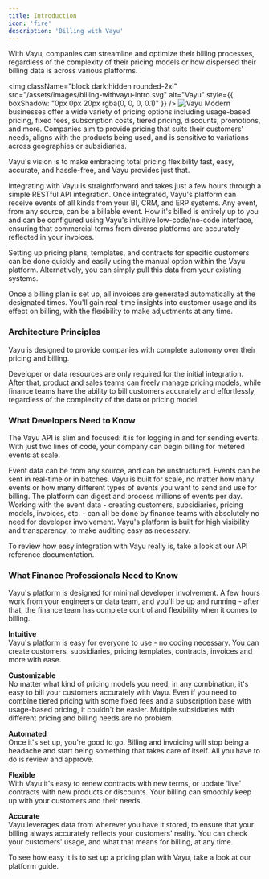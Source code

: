 ```yaml
---
title: Introduction
icon: 'fire'
description: 'Billing with Vayu'
---
```


With Vayu, companies can streamline and optimize their billing processes, regardless of the complexity of their pricing models or how dispersed their billing data is across various platforms.

<img
  className="block dark:hidden rounded-2xl"
  src="/assets/images/billing-withvayu-intro.svg"
  alt="Vayu"
  style={{ boxShadow: "0px 0px 20px rgba(0, 0, 0, 0.1)" }}
/>
<img
  className="hidden dark:block rounded-2xl"
  src="/assets/images/billing-withvayu-intro.svg"
  alt="Vayu"
/>
Modern businesses offer a wide variety of pricing options including usage-based pricing, fixed fees, subscription costs, tiered pricing, discounts, promotions, and more. Companies aim to provide pricing that suits their customers' needs, aligns with the products being used, and is sensitive to variations across geographies or subsidiaries.

Vayu's vision is to make embracing total pricing flexibility fast, easy, accurate, and hassle-free, and Vayu provides just that.

Integrating with Vayu is straightforward and takes just a few hours through a simple RESTful API integration. Once integrated, Vayu's platform can receive events of all kinds from your BI, CRM, and ERP systems. Any event, from any source, can be a billable event. How it's billed is entirely up to you and can be configured using Vayu's intuitive low-code/no-code interface, ensuring that commercial terms from diverse platforms are accurately reflected in your invoices.

Setting up pricing plans, templates, and contracts for specific customers can be done quickly and easily using the manual option within the Vayu platform. Alternatively, you can simply pull this data from your existing systems.

Once a billing plan is set up, all invoices are generated automatically at the designated times. You'll gain real-time insights into customer usage and its effect on billing, with the flexibility to make adjustments at any time.

### Architecture Principles
Vayu is designed to provide companies with complete autonomy over their pricing and billing.

Developer or data resources are only required for the initial integration. After that, product and sales teams can freely manage pricing models, while finance teams have the ability to bill customers accurately and effortlessly, regardless of the complexity of the data or pricing model.

### What Developers Need to Know
The Vayu API is slim and focused: it is for logging in and for sending events. With just two lines of code, your company can begin billing for metered events at scale.

<Steps>
  <Step title="Events Metering Flexibility.">
   Event data can be from any source, and can be unstructured. Events can be sent in real-time or in batches.
  </Step>
  <Step title="Scale">
    Vayu is built for scale, no matter how many events or how many different types of events you want to send and use for billing. The platform can digest and process millions of events per day.
  </Step>
  <Step title="No-code / low-code">
    Working with the event data - creating customers, subsidiaries, pricing models, invoices, etc. - can all be done by finance teams with absolutely no need for developer involvement.
  </Step>
  <Step title="Auditable">
  Vayu's platform is built for high visibility and transparency, to make auditing easy as necessary.
  </Step>
</Steps>

To review how easy integration with Vayu really is, take a look at our API reference documentation.

### What Finance Professionals Need to Know
Vayu's platform is designed for minimal developer involvement. A few hours work from your engineers or data team, and you'll be up and running - after that, the finance team has complete control and flexibility when it comes to billing. <br/>

**Intuitive** <br/>
 Vayu's platform is easy for everyone to use - no coding necessary. You can create customers, subsidiaries, pricing templates, contracts, invoices and more with ease. <br/>

**Customizable** <br/>
No matter what kind of pricing models you need, in any combination, it's easy to bill your customers accurately with Vayu. Even if you need to combine tiered pricing with some fixed fees and a subscription base with usage-based pricing, it couldn't be easier. Multiple subsidiaries with different pricing and billing needs are no problem. <br/>

**Automated** <br/>
Once it's set up, you're good to go. Billing and invoicing will stop being a headache and start being something that takes care of itself. All you have to do is review and approve. <br/>

**Flexible** <br/>
With Vayu it's easy to renew contracts with new terms, or update ‘live' contracts with new products or discounts. Your billing can smoothly keep up with your customers and their needs. <br/>

**Accurate** <br/> Vayu leverages data from wherever you have it stored, to ensure that your billing always accurately reflects your customers' reality. You can check your customers' usage, and what that means for billing, at any time.

To see how easy it is to set up a pricing plan with Vayu, take a look at our platform guide.